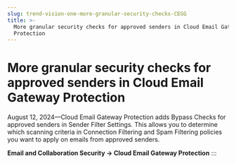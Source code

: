 ```yaml
---
slug: trend-vision-one-more-granular-security-checks-CEGG
title: >-
  More granular security checks for approved senders in Cloud Email Gateway
  Protection
---
```

# More granular security checks for approved senders in Cloud Email Gateway Protection

August 12, 2024—Cloud Email Gateway Protection adds Bypass Checks for approved senders in Sender Filter Settings. This allows you to determine which scanning criteria in Connection Filtering and Spam Filtering policies you want to apply on emails from approved senders.

**Email and Collaboration Security → Cloud Email Gateway Protection**
:::
